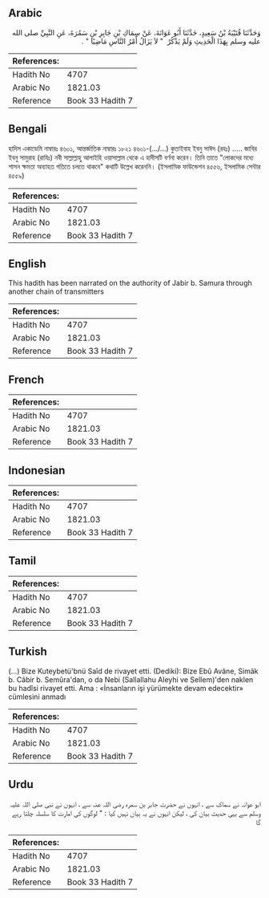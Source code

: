 ## Arabic


<div dir="rtl" lang="ar" style={{fontSize:'larger',backgroundColor:'#f8f9fa',padding:20}}>
وَحَدَّثَنَا قُتَيْبَةُ بْنُ سَعِيدٍ، حَدَّثَنَا أَبُو عَوَانَةَ، عَنْ سِمَاكِ بْنِ جَابِرِ بْنِ سَمُرَةَ، عَنِ النَّبِيِّ صلى الله عليه وسلم بِهَذَا الْحَدِيثِ وَلَمْ يَذْكُرْ ‏ "‏ لاَ يَزَالُ أَمْرُ النَّاسِ مَاضِيًا ‏"‏ ‏.‏
</div>
<div style={{backgroundColor:'#f8f9fa',padding:20, marginBottom: 10}}><table> <thead> <tr> <th>References:</th> <th></th> </tr> </thead> <tbody><tr><td>Hadith No</td><td>4707</td></tr><tr><td>Arabic No</td><td>1821.03</td></tr><tr><td>Reference</td><td>Book 33 Hadith 7</td></tr></tbody></table></div>

## Bengali


<div dir="ltr" lang="bn" style={{fontSize:'larger',backgroundColor:'#f8f9fa',padding:20}}>
হাদিস একাডেমি নাম্বারঃ ৪৬০১, আন্তর্জাতিক নাম্বারঃ ১৮২১ ৪৬০১-(.../...) কুতাইবাহ ইবনু সাঈদ (রহঃ) ..... জাবির ইবনু সামুরাহ (রাযিঃ) নবী সাল্লাল্লাহু আলাইহি ওয়াসাল্লাম থেকে এ হাদীসটি বর্ণনা করেন। তিনি তাতে "লোকদের মধ্যে শাসন ক্ষমতা অব্যাহত গতিতে চলতে থাকবে" কথাটি উল্লেখ করেননি। (ইসলামিক ফাউন্ডেশন ৪৫৫৬, ইসলামিক সেন্টার ৪৫৫৯)
</div>
<div style={{backgroundColor:'#f8f9fa',padding:20, marginBottom: 10}}><table> <thead> <tr> <th>References:</th> <th></th> </tr> </thead> <tbody><tr><td>Hadith No</td><td>4707</td></tr><tr><td>Arabic No</td><td>1821.03</td></tr><tr><td>Reference</td><td>Book 33 Hadith 7</td></tr></tbody></table></div>

## English


<div dir="ltr" lang="en" style={{fontSize:'larger',backgroundColor:'#f8f9fa',padding:20}}>
This hadith has been narrated on the authority of Jabir b. Samura through another chain of transmitters
</div>
<div style={{backgroundColor:'#f8f9fa',padding:20, marginBottom: 10}}><table> <thead> <tr> <th>References:</th> <th></th> </tr> </thead> <tbody><tr><td>Hadith No</td><td>4707</td></tr><tr><td>Arabic No</td><td>1821.03</td></tr><tr><td>Reference</td><td>Book 33 Hadith 7</td></tr></tbody></table></div>

## French


<div dir="ltr" lang="fr" style={{fontSize:'larger',backgroundColor:'#f8f9fa',padding:20}}>

</div>
<div style={{backgroundColor:'#f8f9fa',padding:20, marginBottom: 10}}><table> <thead> <tr> <th>References:</th> <th></th> </tr> </thead> <tbody><tr><td>Hadith No</td><td>4707</td></tr><tr><td>Arabic No</td><td>1821.03</td></tr><tr><td>Reference</td><td>Book 33 Hadith 7</td></tr></tbody></table></div>

## Indonesian


<div dir="ltr" lang="id" style={{fontSize:'larger',backgroundColor:'#f8f9fa',padding:20}}>

</div>
<div style={{backgroundColor:'#f8f9fa',padding:20, marginBottom: 10}}><table> <thead> <tr> <th>References:</th> <th></th> </tr> </thead> <tbody><tr><td>Hadith No</td><td>4707</td></tr><tr><td>Arabic No</td><td>1821.03</td></tr><tr><td>Reference</td><td>Book 33 Hadith 7</td></tr></tbody></table></div>

## Tamil


<div dir="ltr" lang="ta" style={{fontSize:'larger',backgroundColor:'#f8f9fa',padding:20}}>

</div>
<div style={{backgroundColor:'#f8f9fa',padding:20, marginBottom: 10}}><table> <thead> <tr> <th>References:</th> <th></th> </tr> </thead> <tbody><tr><td>Hadith No</td><td>4707</td></tr><tr><td>Arabic No</td><td>1821.03</td></tr><tr><td>Reference</td><td>Book 33 Hadith 7</td></tr></tbody></table></div>

## Turkish


<div dir="ltr" lang="tr" style={{fontSize:'larger',backgroundColor:'#f8f9fa',padding:20}}>
(…) Bize Kuteybetü'bnü Saîd de rivayet etti. (Dediki): Bize Ebû Avâne, Simâk b. Câbir b. Semûra'dan, o da Nebi (Sallallahu Aleyhi ve Sellem)'den naklen bu hadîsi rivayet etti. Ama : «İnsanların işi yürümekte devam edecektir» cümlesini anmadı
</div>
<div style={{backgroundColor:'#f8f9fa',padding:20, marginBottom: 10}}><table> <thead> <tr> <th>References:</th> <th></th> </tr> </thead> <tbody><tr><td>Hadith No</td><td>4707</td></tr><tr><td>Arabic No</td><td>1821.03</td></tr><tr><td>Reference</td><td>Book 33 Hadith 7</td></tr></tbody></table></div>

## Urdu


<div dir="rtl" lang="ur" style={{fontSize:'larger',backgroundColor:'#f8f9fa',padding:20}}>
ابو عوانہ نے سماک سے ، انہوں نے حضرت جابر بن سمرہ رضی اللہ عنہ سے ، انہوں نے نبی صلی اللہ علیہ وسلم سے یہی حدیث بیان کی ، لیکن انہوں نے یہ بیان نہیں کیا : " لوگوں کی امارت کا سلسلہ چلتا رہے گا
</div>
<div style={{backgroundColor:'#f8f9fa',padding:20, marginBottom: 10}}><table> <thead> <tr> <th>References:</th> <th></th> </tr> </thead> <tbody><tr><td>Hadith No</td><td>4707</td></tr><tr><td>Arabic No</td><td>1821.03</td></tr><tr><td>Reference</td><td>Book 33 Hadith 7</td></tr></tbody></table></div>